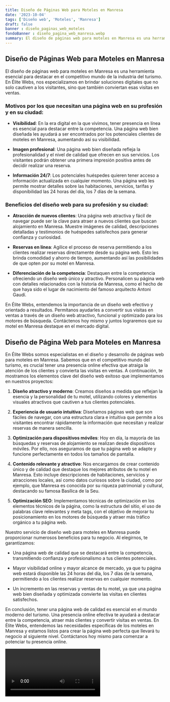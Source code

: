 ```yaml
---
title: Diseño de Páginas Web para Moteles en Manresa
date: '2023-10-04'
tags: ['Diseño web', 'Moteles', 'Manresa']
draft: false
banner : diseño_paginas_web_moteles
fondoBanner : diseño_pagina_web_manresa.webp
summary: El diseño de páginas web para moteles en Manresa es una herramienta esencial para destacar en el competitivo mundo de la industria del turismo. En Élite Webs, nos especializamos en brindar soluciones digitales que no solo cautiven a los visitantes, sino que también conviertan esas visitas en ventas.
---
```


## Diseño de Páginas Web para Moteles en Manresa

El diseño de páginas web para moteles en Manresa es una herramienta esencial para destacar en el competitivo mundo de la industria del turismo. En Élite Webs, nos especializamos en brindar soluciones digitales que no solo cautiven a los visitantes, sino que también conviertan esas visitas en ventas.

### Motivos por los que necesitan una página web en su profesión y en su ciudad:

- **Visibilidad**: En la era digital en la que vivimos, tener presencia en línea es esencial para destacar entre la competencia. Una página web bien diseñada les ayudará a ser encontrados por los potenciales clientes de moteles en Manresa, aumentando así su visibilidad.

- **Imagen profesional**: Una página web bien diseñada refleja la profesionalidad y el nivel de calidad que ofrecen en sus servicios. Los visitantes podrán obtener una primera impresión positiva antes de decidir realizar una reserva.

- **Información 24/7**: Los potenciales huéspedes quieren tener acceso a información actualizada en cualquier momento. Una página web les permite mostrar detalles sobre las habitaciones, servicios, tarifas y disponibilidad las 24 horas del día, los 7 días de la semana.

### Beneficios del diseño web para su profesión y su ciudad:

- **Atracción de nuevos clientes**: Una página web atractiva y fácil de navegar puede ser la clave para atraer a nuevos clientes que buscan alojamiento en Manresa. Muestre imágenes de calidad, descripciones detalladas y testimonios de huéspedes satisfechos para generar confianza y curiosidad.

- **Reservas en línea**: Agilice el proceso de reserva permitiendo a los clientes realizar reservas directamente desde su página web. Esto les brinda comodidad y ahorro de tiempo, aumentando así las posibilidades de que opten por su motel en Manresa.

- **Diferenciación de la competencia**: Destaquen entre la competencia ofreciendo un diseño web único y atractivo. Personalicen su página web con detalles relacionados con la historia de Manresa, como el hecho de que haya sido el lugar de nacimiento del famoso arquitecto Antoni Gaudí.

En Élite Webs, entendemos la importancia de un diseño web efectivo y orientado a resultados. Permítanos ayudarles a convertir sus visitas en ventas a través de un diseño web atractivo, funcional y optimizado para los motores de búsqueda. Contáctenos hoy mismo y juntos lograremos que su motel en Manresa destaque en el mercado digital.

<GifSeo />

<Cta />

## Diseño de Página Web para Moteles en Manresa

En Élite Webs somos especialistas en el diseño y desarrollo de páginas web para moteles en Manresa. Sabemos que en el competitivo mundo del turismo, es crucial tener una presencia online efectiva que atraiga la atención de los clientes y convierta las visitas en ventas. A continuación, te mostramos los elementos clave del diseño web exitoso que implementamos en nuestros proyectos:

1. **Diseño atractivo y moderno**: Creamos diseños a medida que reflejan la esencia y la personalidad de tu motel, utilizando colores y elementos visuales atractivos que cautiven a tus clientes potenciales.

2. **Experiencia de usuario intuitiva**: Diseñamos páginas web que son fáciles de navegar, con una estructura clara e intuitiva que permite a los visitantes encontrar rápidamente la información que necesitan y realizar reservas de manera sencilla.

3. **Optimización para dispositivos móviles**: Hoy en día, la mayoría de las búsquedas y reservas de alojamiento se realizan desde dispositivos móviles. Por ello, nos aseguramos de que tu página web se adapte y funcione perfectamente en todos los tamaños de pantalla.

4. **Contenido relevante y atractivo**: Nos encargamos de crear contenido único y de calidad que destaque los mejores atributos de tu motel en Manresa. Esto incluye descripciones de habitaciones, servicios y atracciones locales, así como datos curiosos sobre la ciudad, como por ejemplo, que Manresa es conocida por su riqueza patrimonial y cultural, destacando su famosa Basílica de la Seu.

5. **Optimización SEO**: Implementamos técnicas de optimización en los elementos técnicos de la página, como la estructura del sitio, el uso de palabras clave relevantes y meta tags, con el objetivo de mejorar tu posicionamiento en los motores de búsqueda y atraer más tráfico orgánico a tu página web.

Nuestro servicio de diseño web para moteles en Manresa puede proporcionar numerosos beneficios para tu negocio. Al elegirnos, te garantizamos:

- Una página web de calidad que se destacará entre la competencia, transmitiendo confianza y profesionalismo a tus clientes potenciales.

- Mayor visibilidad online y mayor alcance de mercado, ya que tu página web estará disponible las 24 horas del día, los 7 días de la semana, permitiendo a los clientes realizar reservas en cualquier momento.

- Un incremento en las reservas y ventas de tu motel, ya que una página web bien diseñada y optimizada convierte las visitas en clientes satisfechos.

En conclusión, tener una página web de calidad es esencial en el mundo moderno del turismo. Una presencia online efectiva te ayudará a destacar entre la competencia, atraer más clientes y convertir visitas en ventas. En Élite Webs, entendemos las necesidades específicas de los moteles en Manresa y estamos listos para crear la página web perfecta que llevará tu negocio al siguiente nivel. Contáctanos hoy mismo para comenzar a potenciar tu presencia online.

<Video />

<CtaBot job='Moteles' city='Manresa'/>

<Gmaps query='Manresa+españa+maps' />